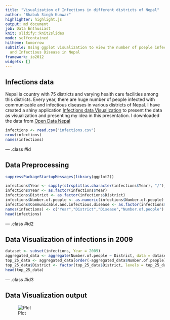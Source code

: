---
title: "Visualization of Infections in different districts of Nepal"
author: "Bhabuk Singh Kunwar"
highlighter: highlight.js
output: md_document
job: Data Enthusiast
knit: slidify::knit2slides
mode: selfcontained
hitheme: tomorrow
subtitle: Using ggplot visualization to view the number of poeple infected with Communicable
  and Infectious Disease in Nepal
framework: io2012
widgets: []
---

## Infections data
Nepal is country with 75 districts and varying health care facilities among this districts. Every year, there are huge number of people infected with communicable and infectious diseases in various districts of Nepal. I have created a shiny application [Infections data Visualization](https://sudha.shinyapps.io/Sudha/)  to present the data as visualization and presenting my idea in this presentation. I downloaded the data from [Open Data Nepal ](http://data.opennepal.net/)

```{r cache=TRUE}
infections <- read.csv("infections.csv")
nrow(infections)
names(infections)
```


--- .class #id 

## Data Preprocessing
```{r echo=FALSE, results="hide"}
suppressPackageStartupMessages(library(ggplot2))
```

```{r}
infections$Year <- sapply(strsplit(as.character(infections$Year), "/"),"[[",1)
infections$Year <- as.factor(infections$Year)
infections$District <- as.factor(infections$District)
infections$Number.of.people <- as.numeric(infections$Number.of.people)
infections$Communicable.and.infectious.disease <- as.factor(infections$Communicable.and.infectious.disease)
names(infections) <- c("Year","District","Disease","Number.of.people")
head(infections)
```

--- .class #id2

## Data Visualization of infections in 2009
```{r}
dataset <- subset(infections, Year = 2009)
aggregated_data <- aggregate(Number.of.people ~ District, data = dataset, FUN = sum)
top_25_data <- aggregated_data[order(-aggregated_data$Number.of.people),][1:25,]
top_25_data$District <- factor(top_25_data$District, levels = top_25_data$District)
head(top_25_data)
```

--- .class #id3

## Data Visualization output
![Plot](Rplot.png)
